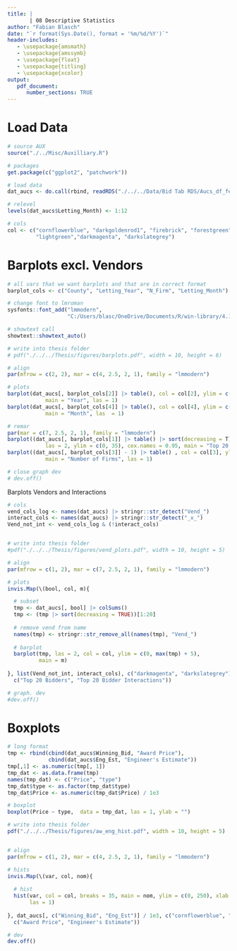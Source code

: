 ```yaml
---
title: |
       | 08 Descriptive Statistics
author: "Fabian Blasch"
date: "`r format(Sys.Date(), format = '%m/%d/%Y')`"
header-includes:
   - \usepackage{amsmath}
   - \usepackage{amssymb}
   - \usepackage{float}
   - \usepackage{titling}
   - \usepackage{xcolor}
output: 
   pdf_document:
      number_sections: TRUE
---
```


# Load Data

```r
# source AUX
source("./../Misc/Auxilliary.R")

# packages
get.package(c("ggplot2", "patchwork"))

# load data
dat_aucs <- do.call(rbind, readRDS("./../../Data/Bid Tab RDS/Aucs_df_feateng_split.RDS"))

# relevel 
levels(dat_aucs$Letting_Month) <- 1:12

# cols 
col <- c("cornflowerblue", "darkgoldenrod1", "firebrick", "forestgreen",
         "lightgreen","darkmagenta", "darkslategrey")
```

# Barplots excl. Vendors

```r
# all vars that we want barplots and that are in correct format
barplot_cols <- c("County", "Letting_Year", "N_Firm", "Letting_Month")

# change font to lmroman
sysfonts::font_add("lmmodern", 
                   "C:/Users/blasc/OneDrive/Documents/R/win-library/4.1/sysfonts/fonts/lmroman10-regular.ttf")

# showtext call
showtext::showtext_auto()

# write into thesis folder
# pdf("./../../Thesis/figures/barplots.pdf", width = 10, height = 6)

# align
par(mfrow = c(2, 2), mar = c(4, 2.5, 2, 1), family = "lmmodern")

# plots
barplot(dat_aucs[, barplot_cols[2]] |> table(), col = col[2], ylim = c(0, 120), 
            main = "Year", las = 1) 
barplot(dat_aucs[, barplot_cols[4]] |> table(), col = col[4], ylim = c(0, 80), 
            main = "Month", las  = 1) 

# remar
par(mar = c(7, 2.5, 2, 1), family = "lmmodern")
barplot((dat_aucs[, barplot_cols[1]] |> table() |> sort(decreasing = T))[1:20], col = col[1],
            las = 2, ylim = c(0, 35), cex.names = 0.95, main = "Top 20 Counties") 
barplot((dat_aucs[, barplot_cols[3]] - 1) |> table() , col = col[3], ylim = c(0, 120),
            main = "Number of Firms", las = 1) 

# close graph dev
# dev.off()
```

Barplots Vendors and Interactions

```r
# cols
vend_cols_log <- names(dat_aucs) |> stringr::str_detect("Vend_")
interact_cols <- names(dat_aucs) |> stringr::str_detect("_x_")
Vend_not_int <- vend_cols_log & (!interact_cols)


# write into thesis folder
#pdf("./../../Thesis/figures/vend_plots.pdf", width = 10, height = 5)

# align
par(mfrow = c(1, 2), mar = c(7, 2.5, 2, 1), family = "lmmodern")

# plots
invis.Map(\(bool, col, m){

  # subset
  tmp <- dat_aucs[, bool] |> colSums()
  tmp <- (tmp |> sort(decreasing = TRUE))[1:20]
  
  # remove vend from name 
  names(tmp) <- stringr::str_remove_all(names(tmp), "Vend_")
  
  # barplot
  barplot(tmp, las = 2, col = col, ylim = c(0, max(tmp) + 5), 
          main = m)
  
}, list(Vend_not_int, interact_cols), c("darkmagenta", "darkslategrey"),
  c("Top 20 Bidders", "Top 20 Bidder Interactions"))

# graph. dev
#dev.off()
```

# Boxplots 

```r
# long format
tmp <- rbind(cbind(dat_aucs$Winning_Bid, "Award Price"),
             cbind(dat_aucs$Eng_Est, "Engineer's Estimate"))
tmp[,1] <- as.numeric(tmp[, 1])
tmp_dat <- as.data.frame(tmp)
names(tmp_dat) <- c("Price", "type")
tmp_dat$type <- as.factor(tmp_dat$type)
tmp_dat$Price <- as.numeric(tmp_dat$Price) / 1e3

# boxplot
boxplot(Price ~ type,  data = tmp_dat, las = 1, ylab = "")

# write into thesis folder
pdf("./../../Thesis/figures/aw_eng_hist.pdf", width = 10, height = 5)


# align
par(mfrow = c(1, 2), mar = c(4, 2.5, 2, 1), family = "lmmodern")

# hists
invis.Map(\(var, col, nom){
  
  # hist
  hist(var, col = col, breaks = 35, main = nom, ylim = c(0, 250), xlab = "",
       las = 1)
  
}, dat_aucs[, c("Winning_Bid", "Eng_Est")] / 1e3, c("cornflowerblue", "lightgreen"),
  c("Award Price", "Engineer's Estimate"))

# dev
dev.off()
```

